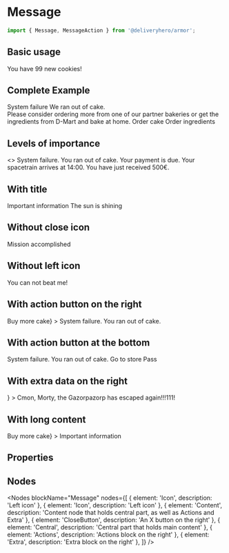 

<Meta title="Components/Message" component={Message} />

# Message

~~~js
import { Message, MessageAction } from '@deliveryhero/armor';
~~~

## Basic usage

<Preview>
    <Story name="Basic usage" height="100px">
        <Message>You have 99 new cookies!</Message>
    </Story>
</Preview>

## Complete Example

<Preview>
    <Story name="Complete Example" height="200px">
        <Message error>
            <Typography h6 marginBottom={1}>
                System failure
            </Typography>
            <Typography paragraph>
                We ran out of cake. <br />
                Please consider ordering more from one of our partner bakeries
                or get the ingredients from D-Mart and bake at home.
            </Typography>
            <Box marginTop={2}>
                <MessageAction marginRight={4}>Order cake</MessageAction>
                <MessageAction>Order ingredients</MessageAction>
            </Box>
        </Message>
    </Story>
</Preview>

## Levels of importance

<Preview>
    <Story name="Levels of importance" height="300px">
        <>
            <Message error marginBottom={2}>System failure. You ran out of cake.</Message>
            <Message warning marginBottom={2}>Your payment is due.</Message>
            <Message info marginBottom={2}>Your spacetrain arrives at 14:00.</Message>
            <Message success>You have just received 500&euro;.</Message>
        </>
    </Story>
</Preview>

## With title

<Preview>
    <Story name="With title" height="120px">
        <Message disableIcon 
            info
        >
            <Typography label medium marginBottom={1}>
                Important information
            </Typography>
            The sun is shining
        </Message>
    </Story>
</Preview>

## Without close icon

<Preview>
    <Story name="Without close icon" height="100px">
        <Message disableIcon 
            success
            disableCloseButton
        >
            Mission accomplished
        </Message>
    </Story>
</Preview>

## Without left icon

<Preview>
    <Story name="Without left icon" height="100px">
        <Message disableIcon 
            success
            disableIcon
        >
            You can not beat me!
        </Message>
    </Story>
</Preview>

## With action button on the right

<Preview>
    <Story name="With action button on the right" height="100px">
        <Message disableIcon error disableCloseButton
            actions={<MessageAction useMessageColor>Buy more cake</MessageAction>}
        >
            System failure. You ran out of cake.
        </Message>
    </Story>
</Preview>

## With action button at the bottom

<Preview>
    <Story name="With action button at the bottom" height="120px">
        <Message disableIcon 
            error
            disableCloseButton
        >
            System failure. You ran out of cake.
            <Box marginTop={2}>
                <MessageAction marginRight={4}>
                    Go to store
                </MessageAction>
                <MessageAction>
                    Pass
                </MessageAction>
            </Box>
        </Message>
    </Story>
</Preview>

## With extra data on the right

<Preview>
    <Story name="With extra data on the right" height="200px">
        <Message disableIcon 
            warning
            disableCloseButton
            extra={<Rick />}
        >
            Cmon, Morty, the Gazorpazorp has escaped again!!!111!
        </Message>
    </Story>
</Preview>

## With long content

<Preview>
    <Story name="With long content" height="300px">
        <Message
            disableIcon
            disableCloseButton
            actions={<MessageAction useMessageColor>Buy more cake</MessageAction>}
        >
            <Typography label medium marginBottom={1}>
                Important information
            </Typography>
            <LoremIpsum short />
        </Message>
    </Story>
</Preview>

## Properties

<Props of={Message} />

## Nodes

<Nodes 
    blockName="Message"
    nodes={[
        { element: 'Icon', description: 'Left icon' },
        { element: 'Icon', description: 'Left icon' },
        { element: 'Content', description: 'Content node that holds central part, as well as Actions and Extra' },
        { element: 'CloseButton', description: 'An X button on the right' },
        { element: 'Central', description: 'Central part that holds main content' },
        { element: 'Actions', description: 'Actions block on the right' },
        { element: 'Extra', description: 'Extra block on the right' },
    ]}
/>
